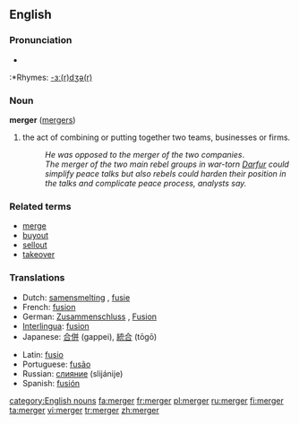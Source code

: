 ==English==

===Pronunciation===
*{{IPA|ˈmɚdʒɝ}}
:*Rhymes: [[Rhymes:English:-ɜː(r)dʒə(r)|-ɜː(r)dʒə(r)]]

===Noun===
'''merger''' ([[mergers]])
#the act of combining or putting together two teams, businesses or firms.
#:''He was opposed to the merger of the two companies''.
#:''The merger of the two main rebel groups in war-torn [http://en.wikipedia.org/wiki/Darfur Darfur] could simplify peace talks but also rebels could harden their position in the talks and complicate peace process, analysts say.''

===Related terms===
* [[merge]]
* [[buyout]]
* [[sellout]]
* [[takeover]]

===Translations===
{{top}}
*Dutch: [[samensmelting]] {{f}}, [[fusie]] {{f}}
*French: [[fusion]]
*German: [[Zusammenschluss]] {{m}}, [[Fusion]] {{f}}
*[[Interlingua]]: [[fusion]]
*Japanese: [[合併]] (gappei), [[統合]] (tōgō)
{{mid}}
*Latin: [[fusio]] {{f}}
*Portuguese: [[fusão]] {{f}}
*Russian: [[слияние]] (slijánije) {{n}}
*Spanish: [[fusión]] {{f}}
{{bottom}}
[[category:English nouns]]
[[fa:merger]]
[[fr:merger]]
[[pl:merger]]
[[ru:merger]]
[[fi:merger]]
[[ta:merger]]
[[vi:merger]]
[[tr:merger]]
[[zh:merger]]